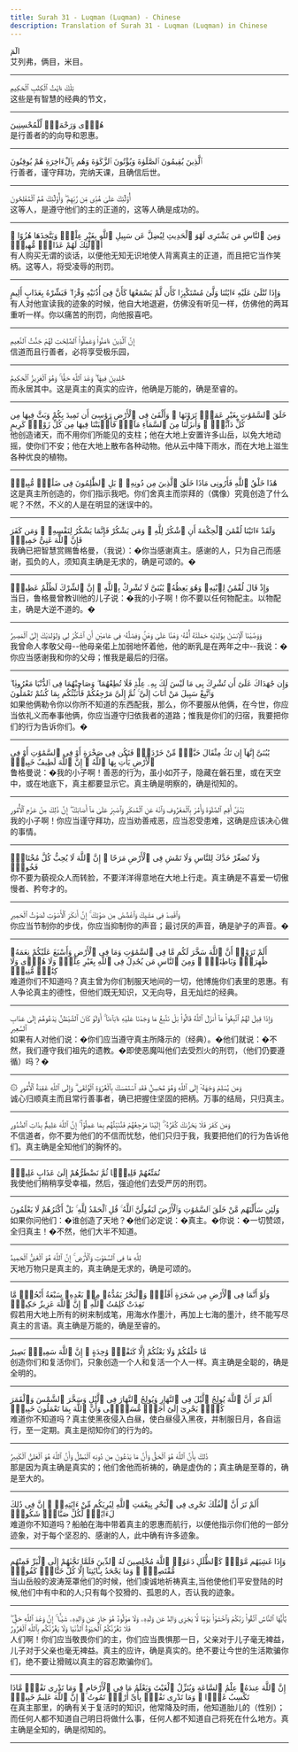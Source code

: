 ```yaml
---
title: Surah 31 - Luqman (Luqman) - Chinese
description: Translation of Surah 31 - Luqman (Luqman) in Chinese
---
```





<Aside type="quran" title="1">
الٓمٓ
</Aside>

<Aside type="reference" title="1">
艾列弗，俩目，米目。
</Aside>

---

<Aside type="quran" title="2">
تِلْكَ ءَايَٰتُ ٱلْكِتَٰبِ ٱلْحَكِيمِ
</Aside>

<Aside type="reference" title="2">
这些是有智慧的经典的节文，
</Aside>

---

<Aside type="quran" title="3">
هُدًۭى وَرَحْمَةًۭ لِّلْمُحْسِنِينَ
</Aside>

<Aside type="reference" title="3">
是行善者的的向导和恩惠。
</Aside>

---

<Aside type="quran" title="4">
ٱلَّذِينَ يُقِيمُونَ ٱلصَّلَوٰةَ وَيُؤْتُونَ ٱلزَّكَوٰةَ وَهُم بِٱلْءَاخِرَةِ هُمْ يُوقِنُونَ
</Aside>

<Aside type="reference" title="4">
行善者，谨守拜功，完纳天课，且确信后世。
</Aside>

---

<Aside type="quran" title="5">
أُو۟لَٰٓئِكَ عَلَىٰ هُدًۭى مِّن رَّبِّهِمْ ۖ وَأُو۟لَٰٓئِكَ هُمُ ٱلْمُفْلِحُونَ
</Aside>

<Aside type="reference" title="5">
这等人，是遵守他们的主的正道的，这等人确是成功的。
</Aside>

---

<Aside type="quran" title="6">
وَمِنَ ٱلنَّاسِ مَن يَشْتَرِى لَهْوَ ٱلْحَدِيثِ لِيُضِلَّ عَن سَبِيلِ ٱللَّهِ بِغَيْرِ عِلْمٍۢ وَيَتَّخِذَهَا هُزُوًا ۚ أُو۟لَٰٓئِكَ لَهُمْ عَذَابٌۭ مُّهِينٌۭ
</Aside>

<Aside type="reference" title="6">
有人购买无谓的谈话，以便他无知无识地使人背离真主的正道，而且把它当作笑柄。这等人，将受凌辱的刑罚。
</Aside>

---

<Aside type="quran" title="7">
وَإِذَا تُتْلَىٰ عَلَيْهِ ءَايَٰتُنَا وَلَّىٰ مُسْتَكْبِرًۭا كَأَن لَّمْ يَسْمَعْهَا كَأَنَّ فِىٓ أُذُنَيْهِ وَقْرًۭا ۖ فَبَشِّرْهُ بِعَذَابٍ أَلِيمٍ
</Aside>

<Aside type="reference" title="7">
有人对他宣读我的迹象的时候，他自大地退避，仿佛没有听见一样，仿佛他的两耳重听一样。你以痛苦的刑罚，向他报喜吧。
</Aside>

---

<Aside type="quran" title="8">
إِنَّ ٱلَّذِينَ ءَامَنُوا۟ وَعَمِلُوا۟ ٱلصَّٰلِحَٰتِ لَهُمْ جَنَّٰتُ ٱلنَّعِيمِ
</Aside>

<Aside type="reference" title="8">
信道而且行善者，必将享受极乐园，
</Aside>

---

<Aside type="quran" title="9">
خَٰلِدِينَ فِيهَا ۖ وَعْدَ ٱللَّهِ حَقًّۭا ۚ وَهُوَ ٱلْعَزِيزُ ٱلْحَكِيمُ
</Aside>

<Aside type="reference" title="9">
而永居其中。这是真主的真实的应许，他确是万能的，确是至睿的。
</Aside>

---

<Aside type="quran" title="10">
خَلَقَ ٱلسَّمَٰوَٰتِ بِغَيْرِ عَمَدٍۢ تَرَوْنَهَا ۖ وَأَلْقَىٰ فِى ٱلْأَرْضِ رَوَٰسِىَ أَن تَمِيدَ بِكُمْ وَبَثَّ فِيهَا مِن كُلِّ دَآبَّةٍۢ ۚ وَأَنزَلْنَا مِنَ ٱلسَّمَآءِ مَآءًۭ فَأَنۢبَتْنَا فِيهَا مِن كُلِّ زَوْجٍۢ كَرِيمٍ
</Aside>

<Aside type="reference" title="10">
他创造诸天，而不用你们所能见的支柱；他在大地上安置许多山岳，以免大地动摇，使你们不安；他在大地上散布各种动物。他从云中降下雨水，而在大地上滋生各种优良的植物。
</Aside>

---

<Aside type="quran" title="11">
هَٰذَا خَلْقُ ٱللَّهِ فَأَرُونِى مَاذَا خَلَقَ ٱلَّذِينَ مِن دُونِهِۦ ۚ بَلِ ٱلظَّٰلِمُونَ فِى ضَلَٰلٍۢ مُّبِينٍۢ
</Aside>

<Aside type="reference" title="11">
这是真主所创造的，你们指示我吧。你们舍真主而崇拜的（偶像）究竟创造了什么呢？不然，不义的人是在明显的迷误中的。
</Aside>

---

<Aside type="quran" title="12">
وَلَقَدْ ءَاتَيْنَا لُقْمَٰنَ ٱلْحِكْمَةَ أَنِ ٱشْكُرْ لِلَّهِ ۚ وَمَن يَشْكُرْ فَإِنَّمَا يَشْكُرُ لِنَفْسِهِۦ ۖ وَمَن كَفَرَ فَإِنَّ ٱللَّهَ غَنِىٌّ حَمِيدٌۭ
</Aside>

<Aside type="reference" title="12">
我确已把智慧赏赐鲁格曼，（我说）：�你当感谢真主。感谢的人，只为自己而感谢，孤负的人，须知真主确是无求的，确是可颂的。�
</Aside>

---

<Aside type="quran" title="13">
وَإِذْ قَالَ لُقْمَٰنُ لِٱبْنِهِۦ وَهُوَ يَعِظُهُۥ يَٰبُنَىَّ لَا تُشْرِكْ بِٱللَّهِ ۖ إِنَّ ٱلشِّرْكَ لَظُلْمٌ عَظِيمٌۭ
</Aside>

<Aside type="reference" title="13">
当日，鲁格曼曾教训他的儿子说：�我的小子啊！你不要以任何物配主。以物配主，确是大逆不道的。�
</Aside>

---

<Aside type="quran" title="14">
وَوَصَّيْنَا ٱلْإِنسَٰنَ بِوَٰلِدَيْهِ حَمَلَتْهُ أُمُّهُۥ وَهْنًا عَلَىٰ وَهْنٍۢ وَفِصَٰلُهُۥ فِى عَامَيْنِ أَنِ ٱشْكُرْ لِى وَلِوَٰلِدَيْكَ إِلَىَّ ٱلْمَصِيرُ
</Aside>

<Aside type="reference" title="14">
我曾命人孝敬父母--他母亲偌上加弱地怀着他，他的断乳是在两年之中--我说：�你应当感谢我和你的父母；惟我是最后的归宿。
</Aside>

---

<Aside type="quran" title="15">
وَإِن جَٰهَدَاكَ عَلَىٰٓ أَن تُشْرِكَ بِى مَا لَيْسَ لَكَ بِهِۦ عِلْمٌۭ فَلَا تُطِعْهُمَا ۖ وَصَاحِبْهُمَا فِى ٱلدُّنْيَا مَعْرُوفًۭا ۖ وَٱتَّبِعْ سَبِيلَ مَنْ أَنَابَ إِلَىَّ ۚ ثُمَّ إِلَىَّ مَرْجِعُكُمْ فَأُنَبِّئُكُم بِمَا كُنتُمْ تَعْمَلُونَ
</Aside>

<Aside type="reference" title="15">
如果他俩勒令你以你所不知道的东西配我，那么，你不要服从他俩，在今世，你应当依礼义而奉事他俩，你应当遵守归依我者的道路；惟我是你们的归宿，我要把你们的行为告诉你们。�
</Aside>

---

<Aside type="quran" title="16">
يَٰبُنَىَّ إِنَّهَآ إِن تَكُ مِثْقَالَ حَبَّةٍۢ مِّنْ خَرْدَلٍۢ فَتَكُن فِى صَخْرَةٍ أَوْ فِى ٱلسَّمَٰوَٰتِ أَوْ فِى ٱلْأَرْضِ يَأْتِ بِهَا ٱللَّهُ ۚ إِنَّ ٱللَّهَ لَطِيفٌ خَبِيرٌۭ
</Aside>

<Aside type="reference" title="16">
鲁格曼说：�我的小子啊！善恶的行为，虽小如芥子，隐藏在磐石里，或在天空中，或在地底下，真主都要显示它。真主确是明察的，确是彻知的。
</Aside>

---

<Aside type="quran" title="17">
يَٰبُنَىَّ أَقِمِ ٱلصَّلَوٰةَ وَأْمُرْ بِٱلْمَعْرُوفِ وَٱنْهَ عَنِ ٱلْمُنكَرِ وَٱصْبِرْ عَلَىٰ مَآ أَصَابَكَ ۖ إِنَّ ذَٰلِكَ مِنْ عَزْمِ ٱلْأُمُورِ
</Aside>

<Aside type="reference" title="17">
我的小子啊！你应当谨守拜功，应当劝善戒恶，应当忍受患难，这确是应该决心做的事情。
</Aside>

---

<Aside type="quran" title="18">
وَلَا تُصَعِّرْ خَدَّكَ لِلنَّاسِ وَلَا تَمْشِ فِى ٱلْأَرْضِ مَرَحًا ۖ إِنَّ ٱللَّهَ لَا يُحِبُّ كُلَّ مُخْتَالٍۢ فَخُورٍۢ
</Aside>

<Aside type="reference" title="18">
你不要为藐视众人而转脸，不要洋洋得意地在大地上行走。真主确是不喜爱一切傲慢者、矜夸才的。
</Aside>

---

<Aside type="quran" title="19">
وَٱقْصِدْ فِى مَشْيِكَ وَٱغْضُضْ مِن صَوْتِكَ ۚ إِنَّ أَنكَرَ ٱلْأَصْوَٰتِ لَصَوْتُ ٱلْحَمِيرِ
</Aside>

<Aside type="reference" title="19">
你应当节制你的步伐，你应当抑制你的声音；最讨厌的声音，确是驴子的声音。�
</Aside>

---

<Aside type="quran" title="20">
أَلَمْ تَرَوْا۟ أَنَّ ٱللَّهَ سَخَّرَ لَكُم مَّا فِى ٱلسَّمَٰوَٰتِ وَمَا فِى ٱلْأَرْضِ وَأَسْبَغَ عَلَيْكُمْ نِعَمَهُۥ ظَٰهِرَةًۭ وَبَاطِنَةًۭ ۗ وَمِنَ ٱلنَّاسِ مَن يُجَٰدِلُ فِى ٱللَّهِ بِغَيْرِ عِلْمٍۢ وَلَا هُدًۭى وَلَا كِتَٰبٍۢ مُّنِيرٍۢ
</Aside>

<Aside type="reference" title="20">
难道你们不知道吗？真主曾为你们制服天地间的一切，他博施你们表里的恩惠。有人争论真主的德性，但他们既无知识，又无向导，且无灿烂的经典。
</Aside>

---

<Aside type="quran" title="21">
وَإِذَا قِيلَ لَهُمُ ٱتَّبِعُوا۟ مَآ أَنزَلَ ٱللَّهُ قَالُوا۟ بَلْ نَتَّبِعُ مَا وَجَدْنَا عَلَيْهِ ءَابَآءَنَآ ۚ أَوَلَوْ كَانَ ٱلشَّيْطَٰنُ يَدْعُوهُمْ إِلَىٰ عَذَابِ ٱلسَّعِيرِ
</Aside>

<Aside type="reference" title="21">
如果有人对他们说：�你们应当遵守真主所降示的（经典）。�他们就说：�不然，我们遵守我们祖先的遗教。�即使恶魔叫他们去受烈火的刑罚，（他们仍要遵循）吗？�
</Aside>

---

<Aside type="quran" title="22">
۞ وَمَن يُسْلِمْ وَجْهَهُۥٓ إِلَى ٱللَّهِ وَهُوَ مُحْسِنٌۭ فَقَدِ ٱسْتَمْسَكَ بِٱلْعُرْوَةِ ٱلْوُثْقَىٰ ۗ وَإِلَى ٱللَّهِ عَٰقِبَةُ ٱلْأُمُورِ
</Aside>

<Aside type="reference" title="22">
诚心归顺真主而且常行善事者，确已把握住坚固的把柄。万事的结局，只归真主。
</Aside>

---

<Aside type="quran" title="23">
وَمَن كَفَرَ فَلَا يَحْزُنكَ كُفْرُهُۥٓ ۚ إِلَيْنَا مَرْجِعُهُمْ فَنُنَبِّئُهُم بِمَا عَمِلُوٓا۟ ۚ إِنَّ ٱللَّهَ عَلِيمٌۢ بِذَاتِ ٱلصُّدُورِ
</Aside>

<Aside type="reference" title="23">
不信道者，你不要为他们的不信而忧愁，他们只归于我，我要把他们的行为告诉他们。真主确是全知他们的胸怀的。
</Aside>

---

<Aside type="quran" title="24">
نُمَتِّعُهُمْ قَلِيلًۭا ثُمَّ نَضْطَرُّهُمْ إِلَىٰ عَذَابٍ غَلِيظٍۢ
</Aside>

<Aside type="reference" title="24">
我使他们稍稍享受幸福，然后，强迫他们去受严厉的刑罚。
</Aside>

---

<Aside type="quran" title="25">
وَلَئِن سَأَلْتَهُم مَّنْ خَلَقَ ٱلسَّمَٰوَٰتِ وَٱلْأَرْضَ لَيَقُولُنَّ ٱللَّهُ ۚ قُلِ ٱلْحَمْدُ لِلَّهِ ۚ بَلْ أَكْثَرُهُمْ لَا يَعْلَمُونَ
</Aside>

<Aside type="reference" title="25">
如果你问他们：�谁创造了天地？�他们必定说：�真主。�你说：�一切赞颂，全归真主！�不然，他们大半不知道。
</Aside>

---

<Aside type="quran" title="26">
لِلَّهِ مَا فِى ٱلسَّمَٰوَٰتِ وَٱلْأَرْضِ ۚ إِنَّ ٱللَّهَ هُوَ ٱلْغَنِىُّ ٱلْحَمِيدُ
</Aside>

<Aside type="reference" title="26">
天地万物只是真主的，真主确是无求的，确是可颂的。
</Aside>

---

<Aside type="quran" title="27">
وَلَوْ أَنَّمَا فِى ٱلْأَرْضِ مِن شَجَرَةٍ أَقْلَٰمٌۭ وَٱلْبَحْرُ يَمُدُّهُۥ مِنۢ بَعْدِهِۦ سَبْعَةُ أَبْحُرٍۢ مَّا نَفِدَتْ كَلِمَٰتُ ٱللَّهِ ۗ إِنَّ ٱللَّهَ عَزِيزٌ حَكِيمٌۭ
</Aside>

<Aside type="reference" title="27">
假若用大地上所有的树来制成笔，用海水作墨汁，再加上七海的墨汁，终不能写尽真主的言语。真主确是万能的，确是至睿的。
</Aside>

---

<Aside type="quran" title="28">
مَّا خَلْقُكُمْ وَلَا بَعْثُكُمْ إِلَّا كَنَفْسٍۢ وَٰحِدَةٍ ۗ إِنَّ ٱللَّهَ سَمِيعٌۢ بَصِيرٌ
</Aside>

<Aside type="reference" title="28">
创造你们和复活你们，只象创造一个人和复活一个人一样。真主确是全聪的，确是全明的。
</Aside>

---

<Aside type="quran" title="29">
أَلَمْ تَرَ أَنَّ ٱللَّهَ يُولِجُ ٱلَّيْلَ فِى ٱلنَّهَارِ وَيُولِجُ ٱلنَّهَارَ فِى ٱلَّيْلِ وَسَخَّرَ ٱلشَّمْسَ وَٱلْقَمَرَ كُلٌّۭ يَجْرِىٓ إِلَىٰٓ أَجَلٍۢ مُّسَمًّۭى وَأَنَّ ٱللَّهَ بِمَا تَعْمَلُونَ خَبِيرٌۭ
</Aside>

<Aside type="reference" title="29">
难道你不知道吗？真主使黑夜侵入白昼，使白昼侵入黑夜，并制服日月，各自运行，至一定期。真主是彻知你们的行为的。
</Aside>

---

<Aside type="quran" title="30">
ذَٰلِكَ بِأَنَّ ٱللَّهَ هُوَ ٱلْحَقُّ وَأَنَّ مَا يَدْعُونَ مِن دُونِهِ ٱلْبَٰطِلُ وَأَنَّ ٱللَّهَ هُوَ ٱلْعَلِىُّ ٱلْكَبِيرُ
</Aside>

<Aside type="reference" title="30">
那是因为真主确是真实的；他们舍他而祈祷的，确是虚伪的；真主确是至尊的，确是至大的。
</Aside>

---

<Aside type="quran" title="31">
أَلَمْ تَرَ أَنَّ ٱلْفُلْكَ تَجْرِى فِى ٱلْبَحْرِ بِنِعْمَتِ ٱللَّهِ لِيُرِيَكُم مِّنْ ءَايَٰتِهِۦٓ ۚ إِنَّ فِى ذَٰلِكَ لَءَايَٰتٍۢ لِّكُلِّ صَبَّارٍۢ شَكُورٍۢ
</Aside>

<Aside type="reference" title="31">
难道你不知道吗？船舶在海中带着真主的恩惠而航行，以便他指示你们他的一部分迹象，对于每个坚忍的、感谢的人，此中确有许多迹象。
</Aside>

---

<Aside type="quran" title="32">
وَإِذَا غَشِيَهُم مَّوْجٌۭ كَٱلظُّلَلِ دَعَوُا۟ ٱللَّهَ مُخْلِصِينَ لَهُ ٱلدِّينَ فَلَمَّا نَجَّىٰهُمْ إِلَى ٱلْبَرِّ فَمِنْهُم مُّقْتَصِدٌۭ ۚ وَمَا يَجْحَدُ بِـَٔايَٰتِنَآ إِلَّا كُلُّ خَتَّارٍۢ كَفُورٍۢ
</Aside>

<Aside type="reference" title="32">
当山岳般的波涛笼罩他们的时候，他们虔诚地祈祷真主,当他使他们平安登陆的时候,他们中有中和的人;只有每个狡猾的、孤恩的人，否认我的迹象。
</Aside>

---

<Aside type="quran" title="33">
يَٰٓأَيُّهَا ٱلنَّاسُ ٱتَّقُوا۟ رَبَّكُمْ وَٱخْشَوْا۟ يَوْمًۭا لَّا يَجْزِى وَالِدٌ عَن وَلَدِهِۦ وَلَا مَوْلُودٌ هُوَ جَازٍ عَن وَالِدِهِۦ شَيْـًٔا ۚ إِنَّ وَعْدَ ٱللَّهِ حَقٌّۭ ۖ فَلَا تَغُرَّنَّكُمُ ٱلْحَيَوٰةُ ٱلدُّنْيَا وَلَا يَغُرَّنَّكُم بِٱللَّهِ ٱلْغَرُورُ
</Aside>

<Aside type="reference" title="33">
人们啊！你们应当敬畏你们的主，你们应当畏惧那一日，父亲对于儿子毫无裨益，儿子对于父亲也毫无裨益。真主的应许，确是真实的。绝不要让今世的生活欺骗你们，绝不要让猾贼以真主的容忍欺骗你们。
</Aside>

---

<Aside type="quran" title="34">
إِنَّ ٱللَّهَ عِندَهُۥ عِلْمُ ٱلسَّاعَةِ وَيُنَزِّلُ ٱلْغَيْثَ وَيَعْلَمُ مَا فِى ٱلْأَرْحَامِ ۖ وَمَا تَدْرِى نَفْسٌۭ مَّاذَا تَكْسِبُ غَدًۭا ۖ وَمَا تَدْرِى نَفْسٌۢ بِأَىِّ أَرْضٍۢ تَمُوتُ ۚ إِنَّ ٱللَّهَ عَلِيمٌ خَبِيرٌۢ
</Aside>

<Aside type="reference" title="34">
在真主那里，的确有关于复活时的知识，他常降及时雨，他知道胎儿的（性别）；而任何人都不知道自己明日将做什么事，任何人都不知道自己将死在什么地方。真主确是全知的，确是彻知的。
</Aside>

---
